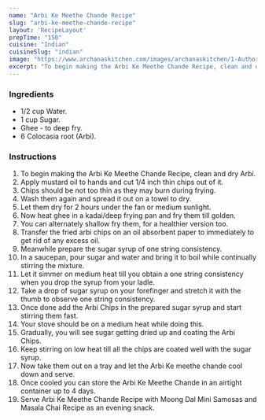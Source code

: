 ---
name: "Arbi Ke Meethe Chande Recipe"
slug: "arbi-ke-meethe-chande-recipe"
layout: 'RecipeLayout'
prepTime: "150"
cuisine: "Indian"
cuisineSlug: "indian"
image: "https://www.archanaskitchen.com/images/archanaskitchen/1-Author/KrispyKadhai/Arbi_Ke_Meethe_Chande_recipe_edited.jpg"
excerpt: "To begin making the Arbi Ke Meethe Chande Recipe, clean and dry Arbi"
---

### Ingredients

- 1/2 cup Water.
- 1 cup Sugar.
- Ghee - to deep fry.
- 6 Colocasia root (Arbi).

### Instructions

1. To begin making the Arbi Ke Meethe Chande Recipe, clean and dry Arbi.
1. Apply mustard oil to hands and cut 1/4 inch thin chips out of it.
1. Chips should be not too thin as they may burn during frying.
1. Wash them again and spread it out on a towel to dry.
1. Let them dry for 2 hours under the fan or medium sunlight.
1. Now heat ghee in a kadai/deep frying pan and fry them till golden.
1. You can alternately shallow fry them, for a healthier version too.
1. Transfer the fried arbi chips on an oil absorbent paper to immediately to get rid of any excess oil.
1. Meanwhile prepare the sugar syrup of one string consistency.
1. In a saucepan, pour sugar and water and bring it to boil while continually stirring the mixture.
1. Let it simmer on medium heat till you obtain a one string consistency when you drop the syrup from your ladle.
1. Take a drop of sugar syrup on your forefinger and stretch it with the thumb to observe one string consistency.
1. Once done add the Arbi Chips in the prepared sugar syrup and start stirring them fast.
1. Your stove should be on a medium heat while doing this.
1. Gradually, you will see sugar getting dried up and coating the Arbi Chips.
1. Keep stirring on low heat till all the chips are coated well with the sugar syrup.
1. Now take them out on a tray and let the Arbi Ke meethe chande cool down and serve.
1. Once cooled you can store the Arbi Ke Meethe Chande in an airtight container up to 4 days.
1. Serve Arbi Ke Meethe Chande Recipe with Moong Dal Mini Samosas and Masala Chai Recipe as an evening snack.
